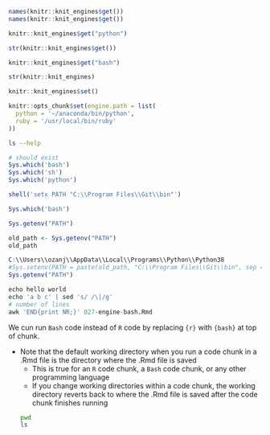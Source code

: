 





```r
names(knitr::knit_engines$get())
names(knitr::knit_engines$get())

knitr::knit_engines$get("python")

str(knitr::knit_engines$get())

knitr::knit_engines$get("bash")
```


```r
str(knitr::knit_engines)

knitr::knit_engines$set()
```

```r
knitr::opts_chunk$set(engine.path = list(
  python = '~/anaconda/bin/python',
  ruby = '/usr/local/bin/ruby'
))
```

```bash
ls --help
```


```r
# should exist
Sys.which('bash')
Sys.which('sh')
Sys.which('python')
```

```r
shell('setx PATH "C:\\Program Files\\Git\\bin"')
```


```r
Sys.which('bash')
```

```r
Sys.getenv("PATH")

old_path <- Sys.getenv("PATH")
old_path

C:\\Users\\ozanj\\AppData\\Local\\Programs\\Python\\Python38
#Sys.setenv(PATH = paste(old_path, "C:\\Program Files\\Git\\bin", sep = ":"))
Sys.getenv("PATH")
```

```r
echo hello world
echo 'a b c' | sed 's/ /\|/g'
# number of lines
awk 'END{print NR;}' 027-engine-bash.Rmd
```

We cun run `Bash` code instead of `R` code by replacing `{r}` with `{bash}` at top of chunk.

- Note that the default working directory when you run a code chunk in a .Rmd file is the directory where the .Rmd file is saved
    - This is true for an `R` code chunk, a `Bash` code chunk, or any other programming language
    - If you change working directories within a code chunk, the working directory reverts back to where the .Rmd file is saved after the code chunk finishes running
```bash
pwd
ls
```
